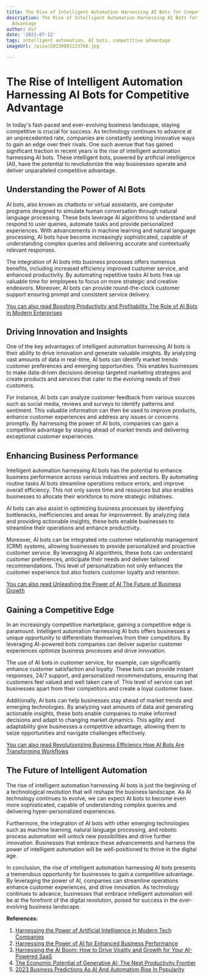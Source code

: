 ```yaml
---
title: The Rise of Intelligent Automation Harnessing AI Bots for Competitive Advantage
description: The Rise of Intelligent Automation Harnessing AI Bots for Competitive
  Advantage
author: Usf
date: '2023-07-12'
tags: intelligent automation, AI bots, competitive advantage
imageUrl: /pixa/20230801133708.jpg

---
```

# The Rise of Intelligent  Automation Harnessing AI Bots for Competitive Advantage

In today's fast-paced and ever-evolving business landscape, staying competitive is crucial for  success. As technology continues to advance at an unprecedented rate, companies are constantly seeking innovative ways  to gain an edge over their rivals.  One such  avenue that has gained significant traction in recent years is the rise of intelligent automation harnessing  AI bots. These intelligent bots, powered by artificial intelligence  (AI), have the potential to revolutionize  the way businesses operate and deliver unparalleled competitive advantage.

## Understanding the Power of  AI Bots

AI bots, also known  as chatbots or  virtual assistants, are  computer programs designed to simulate human conversation through natural language processing. These bots leverage AI algorithms to understand and  respond to user queries, automate tasks and  provide personalized experiences. With advancements in machine learning and natural language processing, AI bots  have become increasingly sophisticated, capable of understanding complex queries and delivering accurate and contextually relevant responses.

The integration of AI bots into business processes offers numerous benefits, including increased efficiency improved customer  service, and enhanced productivity. By automating  repetitive tasks AI bots free up valuable time for employees to focus on more strategic and creative endeavors. Moreover, AI  bots can provide  round-the-clock customer support ensuring prompt  and consistent service delivery.

[You can also read Boosting Productivity and Profitability The Role of AI Bots in Modern Enterprises](Boosting%20Productivity%20and%20Profitability%20The%20Role%20of%20AI%20Bots%20in%20Modern%20Enterprises)


## Driving Innovation and Insights

One of the key advantages of  intelligent automation harnessing AI bots is their ability to drive innovation and generate valuable insights. By analyzing vast amounts of data in real-time, AI  bots can identify market trends customer preferences and  emerging opportunities.  This enables businesses to make  data-driven decisions  develop targeted marketing  strategies  and create products and services that cater to the evolving needs of their customers.

For instance, AI bots can analyze customer feedback  from various sources such as social media, reviews and surveys to identify patterns and sentiment. This valuable  information can then be used to improve products,  enhance customer experiences and address any issues  or concerns promptly. By harnessing the power  of AI bots, companies can gain a competitive advantage by staying  ahead of market trends and delivering exceptional customer experiences.

## Enhancing Business Performance

Intelligent automation harnessing AI bots has the potential to enhance business  performance across various industries and sectors. By automating routine tasks  AI bots  streamline  operations reduce errors, and improve overall efficiency. This not  only saves  time and resources but also enables businesses to allocate their workforce  to more strategic initiatives.

AI bots can also assist in optimizing business processes by identifying bottlenecks, inefficiencies and areas  for improvement. By analyzing data and providing actionable insights, these bots enable businesses to streamline their operations and enhance productivity.

Moreover,  AI  bots can  be integrated into customer relationship management (CRM) systems, allowing businesses to provide personalized and  proactive customer service. By leveraging AI algorithms, these bots can understand customer preferences, anticipate their needs and deliver tailored recommendations. This level of personalization not only enhances  the customer experience  but also fosters customer loyalty and retention.

[You can also read Unleashing the Power of AI The Future of Business Growth](Unleashing%20the%20Power%20of%20AI%20The%20Future%20of%20Business%20Growth)


## Gaining a Competitive Edge

In an increasingly competitive marketplace, gaining a competitive edge is paramount. Intelligent automation harnessing AI bots offers businesses a unique opportunity to differentiate themselves from their competitors. By leveraging AI-powered bots companies can deliver superior customer experiences optimize business processes and drive innovation.

The use of AI bots in customer service, for example, can significantly enhance customer satisfaction and loyalty.  These bots can provide instant responses, 24/7 support, and personalized recommendations, ensuring that customers feel valued and well taken care of. This level of service can  set businesses apart from their competitors and create a loyal  customer base.

Additionally, AI bots can help businesses stay ahead of  market trends  and emerging technologies. By analyzing vast amounts of data and generating actionable insights, these bots  enable companies to make informed  decisions  and adapt to changing market dynamics. This  agility and adaptability give businesses  a  competitive advantage, allowing them to seize opportunities and navigate challenges effectively.

[You can  also read Revolutionizing Business Efficiency How AI Bots Are Transforming  Workflows](Revolutionizing%20Business%20Efficiency%20How%20AI%20Bots%20Are%20Transforming%20Workflows)


## The Future  of Intelligent Automation

The rise of intelligent automation harnessing AI bots  is just the  beginning of a technological revolution that will reshape the business landscape. As  AI technology continues to evolve, we can expect  AI bots to become even more sophisticated, capable of understanding complex queries and delivering hyper-personalized experiences.

Furthermore, the  integration of AI bots with  other emerging technologies such as machine  learning,  natural language processing, and robotic process automation  will unlock new possibilities and drive further innovation. Businesses that  embrace these advancements and harness the power of intelligent automation will be well-positioned to thrive  in the digital age.

In conclusion, the rise of intelligent automation  harnessing AI bots presents a tremendous opportunity for businesses to gain a competitive advantage. By leveraging the power of AI, companies can streamline operations enhance customer  experiences, and drive innovation. As technology continues to  advance,  businesses that embrace  intelligent automation will be at  the forefront of  the digital revolution,  poised for success in  the ever-evolving business landscape.

**References:**

1.  [Harnessing the Power of Artificial Intelligence in Modern Tech  Companies](https://www.linkedin.com/pulse/harnessing-power-artificial-intelligence-modern-tech-muruganantham)
2. [Harnessing the Power of  AI for Enhanced Business  Performance](https://www.linkedin.com/pulse/harnessing-power-ai-enhanced-business-performance-teamleasedigital)
3. [Harnessing the AI Boom: How to Drive Virality and Growth for Your AI-Powered SaaS](https://aleph1.io/blog/rise-of-ai-saas-new-era-software-power-data-optimizing-customer-journey-intelligent-automation-future-ready/)
4. [The Economic Potential of Generative  AI: The Next Productivity Frontier](https://www.mckinsey.com/capabilities/mckinsey-digital/our-insights/the-economic-potential-of-generative-ai-the-next-productivity-frontier)
5. [2023  Business Predictions As AI And Automation  Rise In Popularity](https://www.forbes.com/sites/serenitygibbons/2023/02/02/2023-business-predictions-as-ai-and-automation-rise-in-popularity/?sh=24ab8884744b)